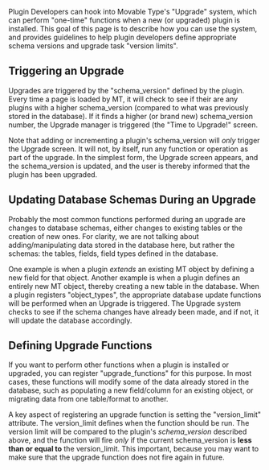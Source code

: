Plugin Developers can hook into Movable Type's "Upgrade" system, which can perform "one-time" functions when a new (or upgraded) plugin is installed.  This goal of this page is to describe how you can use the system, and provides guidelines to help plugin developers define appropriate schema versions and upgrade task "version limits".

== Triggering an Upgrade ==

Upgrades are triggered by the "schema_version" defined by the plugin.  Every time a page is loaded by MT, it will check to see if their are any plugins with a higher schema_version (compared to what was previously stored in the database).  If it finds a higher (or brand new) schema_version number, the Upgrade manager is triggered (the "Time to Upgrade!" screen.

Note that adding or incrementing a plugin's schema_version will ''only'' trigger the Upgrade screen.  It will not, by itself, run any function or operation as part of the upgrade. In the simplest form, the Upgrade screen appears, and the schema_version is updated, and the user is thereby informed that the plugin has been upgraded.

== Updating Database Schemas During an Upgrade ==

Probably the most common functions performed during an upgrade are changes to database schemas, either changes to existing tables or the creation of new ones. For clarity, we are not talking about adding/manipulating data stored in the database here, but rather the schemas:  the tables, fields, field types defined in the database.

One example is when a plugin ''extends'' an existing MT object by defining a new field for that object.  Another example is when a plugin defines an entirely new MT object, thereby creating a new table in the database.  When a plugin registers "object_types", the appropriate database update functions will be performed when an Upgrade is triggered.  The Upgrade system checks to see if the schema changes have already been made, and if not, it will update the database accordingly.

== Defining Upgrade Functions ==

If you want to perform other functions when a plugin is installed or upgraded, you can register "upgrade_functions" for this purpose.  In most cases, these functions will modify some of the data already stored in the database, such as populating a new field/column for an existing object, or migrating data from one table/format to another.

A key aspect of registering an upgrade function is setting the "version_limit" attribute.  The version_limit defines  when the function should be run.  The version limit will be compared to the plugin's ''schema_version'' described above, and the function will fire ''only'' if the current schema_version is '''less than or equal to''' the version_limit.  This important, because you may want to make sure that the upgrade function does not fire again in future.